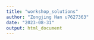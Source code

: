 ```yaml
---
title: "workshop_solutions"
author: "Zongjing Han u7627363"
date: "2023-08-31"
output: html_document
---
```


